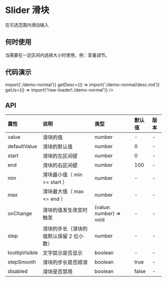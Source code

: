 
# Slider 滑块

在可选范围内滑动输入

## 何时使用

当需要在一定区间内选择大小时使用，例：音量调节。

## 代码演示

<CodeWrapper>
    <CodeBox
        title="基础"
        getComponent={() => import('./demo-normal')}
        getDesc={() => import('./demo-normal/desc.md')}
        getJs={() => import('!raw-loader!./demo-normal')}
    />
</CodeWrapper>

## API

<div className="api">

| 属性           | 说明                                    | 类型                    | 默认值 | 版本 |
| :------------- | :-------------------------------------- | :---------------------- | :----- | :--- |
| value          | 滑块的值                                | number                  | -      | -    |
| defaultValue   | 滑块的默认值                            | number                  | 0      | -    |
| start          | 滑块的左区间壁                          | number                  | 0      | -    |
| end            | 滑块的右区间壁                          | number                  | 100    | -    |
| min            | 滑块最小值（ min >= start ）            | number                  | -      | -    |
| max            | 滑块最大值（ max <= end ）              | number                  | -      | -    |
| onChange       | 滑块的值发生改变时触发                  | (value: number) => void | -      | -    |
| step           | 滑块的步长（滑块的值默认保留 2 位小数） | number                  | -      | -    |
| tooltipVisible | 文字提示是否显示                        | boolean                 | -      | -    |
| stepSmooth     | 滑块的步长是否顺滑                      | boolean                 | true   | -    |
| disabled       | 滑块是否禁用                            | boolean                 | false  | -    |

</div>
